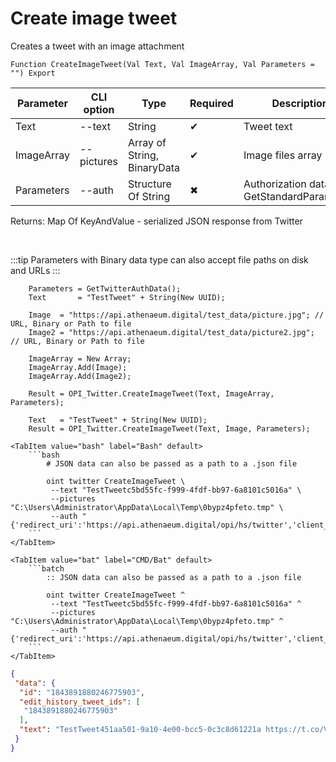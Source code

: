 ﻿---
sidebar_position: 3
---


# Create image tweet
 Creates a tweet with an image attachment



`Function CreateImageTweet(Val Text, Val ImageArray, Val Parameters = "") Export`

  | Parameter | CLI option | Type | Required | Description |
  |-|-|-|-|-|
  | Text | --text | String | &#x2714; | Tweet text |
  | ImageArray | --pictures | Array of String, BinaryData | &#x2714; | Image files array |
  | Parameters | --auth | Structure Of String | &#x2716; | Authorization data. See GetStandardParameters |

  
  Returns:  Map Of KeyAndValue - serialized JSON response from Twitter

<br/>

:::tip
Parameters with Binary data type can also accept file paths on disk and URLs
:::
<br/>


```bsl title="1C:Enterprise/OneScript code example"
    Parameters = GetTwitterAuthData();
    Text       = "TestTweet" + String(New UUID);

    Image  = "https://api.athenaeum.digital/test_data/picture.jpg"; // URL, Binary or Path to file
    Image2 = "https://api.athenaeum.digital/test_data/picture2.jpg"; // URL, Binary or Path to file

    ImageArray = New Array;
    ImageArray.Add(Image);
    ImageArray.Add(Image2);

    Result = OPI_Twitter.CreateImageTweet(Text, ImageArray, Parameters);

    Text   = "TestTweet" + String(New UUID);
    Result = OPI_Twitter.CreateImageTweet(Text, Image, Parameters);
```
 

 <Tabs>
  
    <TabItem value="bash" label="Bash" default>
        ```bash
            # JSON data can also be passed as a path to a .json file
            
            oint twitter CreateImageTweet \
             --text "TestTweetc5bd55fc-f999-4fdf-bb97-6a8101c5016a" \
             --pictures "C:\Users\Administrator\AppData\Local\Temp\0bypz4pfeto.tmp" \
             --auth "{'redirect_uri':'https://api.athenaeum.digital/opi/hs/twitter','client_id':'***','client_secret':'***','access_token':'***','refresh_token':'***','oauth_token':'***','oauth_token_secret':'***','oauth_consumer_key':'***','oauth_consumer_secret':'***'}"
        ```
    </TabItem>
  
    <TabItem value="bat" label="CMD/Bat" default>
        ```batch
            :: JSON data can also be passed as a path to a .json file
            
            oint twitter CreateImageTweet ^
             --text "TestTweetc5bd55fc-f999-4fdf-bb97-6a8101c5016a" ^
             --pictures "C:\Users\Administrator\AppData\Local\Temp\0bypz4pfeto.tmp" ^
             --auth "{'redirect_uri':'https://api.athenaeum.digital/opi/hs/twitter','client_id':'***','client_secret':'***','access_token':'***','refresh_token':'***','oauth_token':'***','oauth_token_secret':'***','oauth_consumer_key':'***','oauth_consumer_secret':'***'}"
        ```
    </TabItem>
</Tabs>


```json title="Result"
{
 "data": {
  "id": "1843891880246775903",
  "edit_history_tweet_ids": [
   "1843891880246775903"
  ],
  "text": "TestTweet451aa501-9a10-4e00-bcc5-0c3c8d61221a https://t.co/VWvjWsdQHs"
 }
}
```
